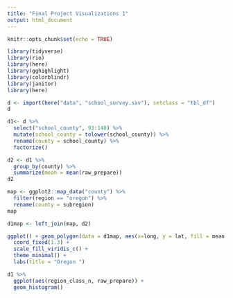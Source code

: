 ```yaml
---
title: "Final Project Visualizations 1"
output: html_document
---
```


```r
knitr::opts_chunk$set(echo = TRUE)
```

```r
library(tidyverse)
library(rio)
library(here)
library(gghighlight)
library(colorblindr)
library(janitor)
library(here)
```

```r
d <- import(here("data", "school_survey.sav"), setclass = "tbl_df")
d
```


```r
d1<- d %>%
  select("school_county", 93:140) %>%
  mutate(school_county = tolower(school_county)) %>%
  rename(county = school_county) %>%
  factorize()

d2 <- d1 %>%
  group_by(county) %>%
  summarize(mean = mean(raw_prepare))
d2

map <- ggplot2::map_data("county") %>%
  filter(region == "oregon") %>%
  rename(county = subregion)
map

d1map <- left_join(map, d2)

```
```r
ggplot() + geom_polygon(data = d1map, aes(x=long, y = lat, fill = mean, group = group)) + 
  coord_fixed(1.3) + 
  scale_fill_viridis_c() +
  theme_minimal() +
  labs(title = "Oregon ")
```


```r



d1 %>%
  ggplot(aes(region_class_n, raw_prepare)) +
  geom_histogram() 
  
```





